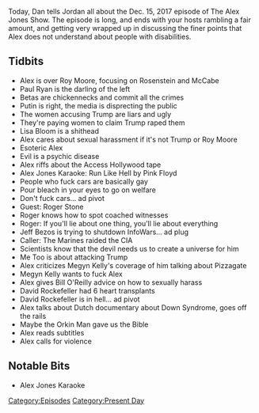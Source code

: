 {{DEFAULTSORT:
    #_EPISODE_0112:December 15, 2017
}}{{Episode
    | title           = December 15, 2017
    | caption         = Listen to this episode on [https://knowledgefight.libsyn.com/knowledge-fight-december-15-2017 Libsyn] [https://open.spotify.com/episode/0qdp3Z3zRbcCZa9JgNbYdS Spotify]
    | episodeNumber   = 112
    | length          = 03:23:21
    | airDate         = December 19, 2017
    | coverageDate    = December 15, 2017
    | episodeType     = [[:Category:Present Day|Present Day]]
    | appearance      = [[Roy Moore]], [[Rod Rosenstein]], [[Andrew McCabe]], [[Paul Ryan]], [[Lisa Bloom]], [[Roger Stone]], [[Megyn Kelly]], [[Bill O'Reilly]], [[David Rockefeller]]
    | oocDrop         = Jesus loves Satan, kill your children
    | previousEpisode = [[111: January 21-22, 2016]]
    | nextEpisode     = [[113: February 21-23, 2014]]
}}

{{Stub}}

Today, Dan tells Jordan all about the Dec. 15, 2017 episode of The Alex Jones Show. The episode is long, and ends with your hosts rambling a fair amount, and getting very wrapped up in discussing the finer points that Alex does not understand about people with disabilities.

==Tidbits==

*Alex is over Roy Moore, focusing on Rosenstein and McCabe
*Paul Ryan is the darling of the left
*Betas are chickennecks and commit all the crimes
*Putin is right, the media is disprecting the public
*The women accusing Trump are liars and ugly
*They're paying women to claim Trump raped them
*Lisa Bloom is a shithead
*Alex cares about sexual harassment if it's not Trump or Roy Moore
*Esoteric Alex
*Evil is a psychic disease
*Alex riffs about the Access Hollywood tape
*Alex Jones Karaoke: Run Like Hell by Pink Floyd
*People who fuck cars are basically gay
*Pour bleach in your eyes to go on welfare
*Don't fuck cars... ad pivot
*Guest: Roger Stone
*Roger knows how to spot coached witnesses
*Roger: If you'll lie about one thing, you'll lie about everything
*Jeff Bezos is trying to shutdown InfoWars... ad plug
*Caller: The Marines raided the CIA
*Scientists know that the devil needs us to create a universe for him
*Me Too is about attacking Trump
*Alex criticizes Megyn Kelly's coverage of him talking about Pizzagate
*Megyn Kelly wants to fuck Alex
*Alex gives Bill O'Reilly advice on how to sexually harass
*David Rockefeller had 6 heart transplants
*David Rockefeller is in hell... ad pivot
*Alex talks about Dutch documentary about Down Syndrome, goes off the rails
*Maybe the Orkin Man gave us the Bible
*Alex reads subtitles
*Alex calls for violence

==Notable Bits==

*Alex Jones Karaoke

[[Category:Episodes]]
[[Category:Present Day]]
